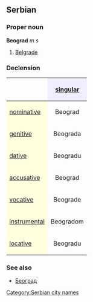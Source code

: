 ==Serbian==
===Proper noun===
'''Beograd''' ''m s''
#[[Belgrade]]
===Declension===
{| border="1" cellpadding="4" cellspacing="0"
!
! style="background-color: #EFEFFF" align="center"|[[singular]]
|-
! style="background-color: #FFFFE0" align="left"|[[nominative case|nominative]]
| align="center"|Beograd
|-
! style="background-color: #FFFFE0" align="left"|[[genitive case|genitive]]
| align="center"|Beograda
|-
! style="background-color: #FFFFE0" align="left"|[[dative case|dative]]
| align="center"|Beogradu
|-
! style="background-color: #FFFFE0" align="left"|[[accusative case|accusative]]
| align="center"|Beograd
|-
! style="background-color: #FFFFE0" align="left"|[[vocative case|vocative]]
| align="center"|Beograde
|-
! style="background-color: #FFFFE0" align="left"|[[instrumental case|instrumental]]
| align="center"|Beogradom
|-
! style="background-color: #FFFFE0" align="left"|[[locative case|locative]]
| align="center"|Beogradu
|}
===See also===
*[[Београд]]
[[Category:Serbian city names]]